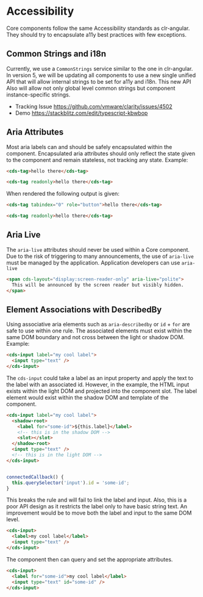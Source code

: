 
<Meta title="Internal/Documentation/Accessibility" />

# Accessibility

Core components follow the same Accessibility standards as clr-angular.
They should try to encapsulate a11y best practices with few exceptions.

## Common Strings and i18n

Currently, we use a `CommonStrings` service similar to the one in clr-angular.
In version 5, we will be updating all components to use a new single unified API
that will allow internal strings to be set for a11y and i18n. This new API Also
will allow not only global level common strings but component instance-specific
strings.

- Tracking Issue https://github.com/vmware/clarity/issues/4502
- Demo https://stackblitz.com/edit/typescript-kbwbop

## Aria Attributes

Most aria labels can and should be safely encapsulated within the component.
Encapsulated aria attributes should only reflect the state given
to the component and remain stateless, not tracking any state. Example:

```html
<cds-tag>hello there</cds-tag>

<cds-tag readonly>hello there</cds-tag>
```

When rendered the following output is given:

```html
<cds-tag tabindex="0" role="button">hello there</cds-tag>

<cds-tag readonly>hello there</cds-tag>
```

## Aria Live

The `aria-live` attributes should never be used within a Core component. Due to
the risk of triggering to many announcements, the use of `aria-live` must be
managed by the application. Application developers can use `aria-live`

```html
<span cds-layout="display:screen-reader-only" aria-live="polite">
  This will be announced by the screen reader but visibly hidden.
</span>
```

## Element Associations with DescribedBy

Using associative aria elements such as `aria-describedby` or `id` + `for` are
safe to use within one rule. The associated elements must exist within the same
DOM boundary and not cross between the light or shadow DOM. Example:

```html
<cds-input label="my cool label">
  <input type="text" />
</cds-input>
```

The `cds-input` could take a label as an input property and apply the text to the
label with an associated id. However, in the example, the HTML input exists within
the light DOM and projected into the component slot. The label element would exist
within the shadow DOM and template of the component.

```html
<cds-input label="my cool label">
  <shadow-root>
    <label for="some-id">${this.label}</label>
    <!-- this is in the shadow DOM -->
    <slot></slot>
  </shadow-root>
  <input type="text" />
  <!-- this is in the light DOM -->
</cds-input>
```

```typescript

connectedCallback() {
  this.querySelector('input').id = 'some-id';
}
```

This breaks the rule and will fail to link the label and input. Also, this is a
poor API design as it restricts the label only to have basic string text. An
improvement would be to move both the label and input to the same DOM level.

```html
<cds-input>
  <label>my cool label</label>
  <input type="text" />
</cds-input>
```

The component then can query and set the appropriate attributes.

```html
<cds-input>
  <label for="some-id">my cool label</label>
  <input type="text" id="some-id" />
</cds-input>
```
